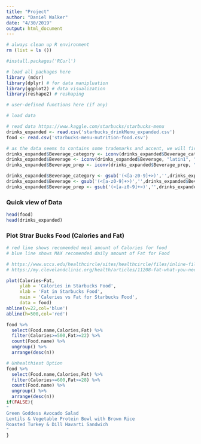 ```yaml
---
title: "Project"
author: "Daniel Walker"
date: "4/30/2019"
output: html_document
---
```

```r
# always clean up R environment
rm (list = ls ())

#install.packages('RCurl')

# load all packages here
library (mdsr)
library(dplyr) # for data manipluation
library(ggplot2) # data visualization
library(reshape2) # reshaping 

# user-defined functions here (if any)

# load data

```

```r
# read data https://www.kaggle.com/starbucks/starbucks-menu
drinks_expanded <- read.csv('starbucks_drinkMenu_expanded.csv')
food <- read.csv('starbucks-menu-nutrition-food.csv')

# as the data seems to contains some trademarks and accent, we will first remove them
drinks_expanded$Beverage_category <- iconv(drinks_expanded$Beverage_category, "latin1", "ASCII", sub = "byte")
drinks_expanded$Beverage <- iconv(drinks_expanded$Beverage, "latin1", "ASCII", sub = "byte")
drinks_expanded$Beverage_prep <- iconv(drinks_expanded$Beverage_prep, "latin1", "ASCII", sub = "byte")

drinks_expanded$Beverage_category <- gsub('(<[a-z0-9]+>)','',drinks_expanded$Beverage_category)
drinks_expanded$Beverage <- gsub('(<[a-z0-9]+>)','',drinks_expanded$Beverage)
drinks_expanded$Beverage_prep <- gsub('(<[a-z0-9]+>)','',drinks_expanded$Beverage_prep)
```

### Quick view of Data
```r
head(food)
head(drinks_expanded)
```

### Plot Strar Bucks Food (Calories and Fat)
```r
# red line shows recomended meal amount of Calories for food
# blue line shows MAX recomended daily amount of Fat for Food

# https://www.uccs.edu/healthcircle/sites/healthcircle/files/inline-files/Meal%20Planning.pdf
# https://my.clevelandclinic.org/health/articles/11208-fat-what-you-need-to-know

plot(Calories~Fat, 
     ylab = 'Calories in Starbucks Food', 
     xlab = 'Fat in Starbucks Food',
     main = 'Caleries vs Fat for Starbucks Food', 
     data = food)
abline(v=22,col='blue')
abline(h=500,col='red')

food %>%
  select(Food.name,Calories,Fat) %>%
  filter(Calories>=500,Fat>=22) %>% 
  count(Food.name) %>% 
  ungroup() %>% 
  arrange(desc(n))

# Unhealthiest Option
food %>%
  select(Food.name,Calories,Fat) %>%
  filter(Calories>=600,Fat>=28) %>% 
  count(Food.name) %>% 
  ungroup() %>% 
  arrange(desc(n))
if(FALSE){
"
Green Goddess Avocado Salad			
Lentils & Vegetable Protein Bowl with Brown Rice		
Roasted Turkey & Dill Havarti Sandwich
"
}
```


